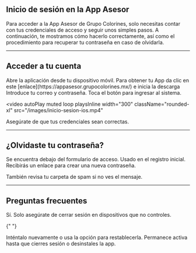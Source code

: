 ## Inicio de sesión en la App Asesor

Para acceder a la App Asesor de Grupo Colorines, solo necesitas contar con tus credenciales de acceso y seguir unos simples pasos. A continuación, te mostramos cómo hacerlo correctamente, así como el procedimiento para recuperar tu contraseña en caso de olvidarla.

---

## Acceder a tu cuenta

<Steps>
  <Step title="Abre la App">
    Abre la aplicación desde tu dispositivo móvil.
    <Tip>
      Para obtener tu App da clic en este
      [enlace](https://appasesor.grupocolorines.mx/) e inicia la descarga
    </Tip>
  </Step>
  <Step title="Ingresa tus datos">Introduce tu correo y contraseña.</Step>
  <Step title="Presiona 'Iniciar sesión'">
    Toca el botón para ingresar al sistema.
  </Step>
</Steps>

<video
  autoPlay
  muted
  loop
  playsInline
  width="300"
  className="rounded-xl"
  src="/images/inicio-sesion-ios.mp4"
></video>

<Note>Asegúrate de que tus credenciales sean correctas.</Note>

---

## ¿Olvidaste tu contraseña?

<Steps>
  <Step title="Haz clic en '¿Olvidaste tu contraseña?'">
    Se encuentra debajo del formulario de acceso.
  </Step>
  <Step title="Introduce tu correo electrónico">
    Usado en el registro inicial.
  </Step>
  <Step title="Verifica tu bandeja de entrada">
    Recibirás un enlace para crear una nueva contraseña.
  </Step>
</Steps>

<Note>También revisa tu carpeta de spam si no ves el mensaje.</Note>

---

## Preguntas frecuentes

<AccordionGroup type="multiple">
  <Accordion title="¿Puedo usar la app en varios dispositivos?">
    Sí. Solo asegúrate de cerrar sesión en dispositivos que no controles.
  </Accordion>

{" "}

<Accordion title="¿Qué pasa si ingreso mal mi contraseña?">
  Inténtalo nuevamente o usa la opción para restablecerla.
</Accordion>

  <Accordion title="¿Cuánto dura una sesión iniciada?">
    Permanece activa hasta que cierres sesión o desinstales la app.
  </Accordion>
</AccordionGroup>
